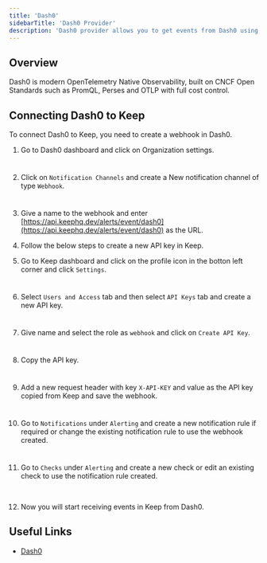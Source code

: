 ```yaml
---
title: 'Dash0'
sidebarTitle: 'Dash0 Provider'
description: 'Dash0 provider allows you to get events from Dash0 using webhooks.'
---
```


## Overview

Dash0 is modern OpenTelemetry Native Observability, built on CNCF Open Standards such as PromQL, Perses and OTLP with full cost control.

## Connecting Dash0 to Keep

To connect Dash0 to Keep, you need to create a webhook in Dash0.

1. Go to Dash0 dashboard and click on Organization settings.

<Frame width="100" height="200">
  <img height="10" src="/images/dash0-provider_1.png" />
</Frame>

2. Click on `Notification Channels` and create a New notification channel of type `Webhook`.

<Frame width="100" height="200">
  <img height="10" src="/images/dash0-provider_2.png" />
</Frame>

3. Give a name to the webhook and enter [https://api.keephq.dev/alerts/event/dash0](https://api.keephq.dev/alerts/event/dash0) as the URL.

4. Follow the below steps to create a new API key in Keep.

5. Go to Keep dashboard and click on the profile icon in the botton left corner and click `Settings`.

<Frame width="100" height="200">
  <img height="10" src="/images/keep-apikey-1.png" />
</Frame>

6. Select `Users and Access` tab and then select `API Keys` tab and create a new API key.

<Frame width="100" height="200">
  <img height="10" src="/images/keep-apikey-2.png" />
</Frame>

7. Give name and select the role as `webhook` and click on `Create API Key`.

<Frame width="100" height="200">
  <img height="10" src="/images/keep-apikey-3.png" />
</Frame>

8. Copy the API key.

<Frame width="100" height="200">
  <img height="10" src="/images/keep-apikey-4.png" />
</Frame>

9. Add a new request header with key `X-API-KEY` and value as the API key copied from Keep and save the webhook.

<Frame width="100" height="200">
  <img height="10" src="/images/dash0-provider_3.png" />
</Frame>

10. Go to `Notifications` under `Alerting` and create a new notification rule if required or change the existing notification rule to use the webhook created.

<Frame width="100" height="200">
  <img height="10" src="/images/dash0-provider_4.png" />
</Frame>

11. Go to `Checks` under `Alerting` and create a new check or edit an existing check to use the notification rule created.

<Frame width="100" height="200">
  <img height="10" src="/images/dash0-provider_5.png" />
</Frame>

<Frame width="100" height="200">
  <img height="10" src="/images/dash0-provider_6.png" />
</Frame>

12. Now you will start receiving events in Keep from Dash0.

## Useful Links

- [Dash0](https://dash0.com/)



